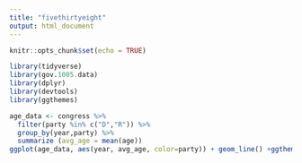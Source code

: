 ```yaml
---
title: "fivethirtyeight"
output: html_document
---
```


```r
knitr::opts_chunk$set(echo = TRUE)

library(tidyverse)
library(gov.1005.data)
library(dplyr)
library(devtools)
library(ggthemes)
```

```r
age_data <- congress %>% 
  filter(party %in% c("D","R")) %>% 
  group_by(year,party) %>% 
  summarize (avg_age = mean(age))
ggplot(age_data, aes(year, avg_age, color=party)) + geom_line() +ggthemes(fivethirtyeight)
```
